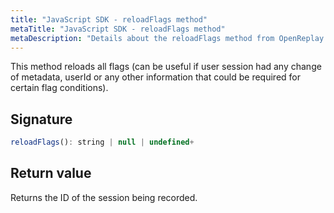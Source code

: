 ```yaml
---
title: "JavaScript SDK - reloadFlags method"
metaTitle: "JavaScript SDK - reloadFlags method"
metaDescription: "Details about the reloadFlags method from OpenReplay's SDK"
---
```


This method reloads all flags (can be useful if user session had any change of metadata, userId or any other information that could be required for certain flag conditions).

## Signature

```js
reloadFlags(): string | null | undefined+
```

## Return value

Returns the ID of the session being recorded.